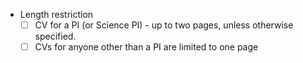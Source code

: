 ::: {.content-visible when-format="html"}
::: column-margin
-   Length restriction
    -   [ ] CV for a PI (or Science PI) - up to two pages, unless otherwise specified.
    -   [ ] CVs for anyone other than a PI are limited to one page
:::
:::
